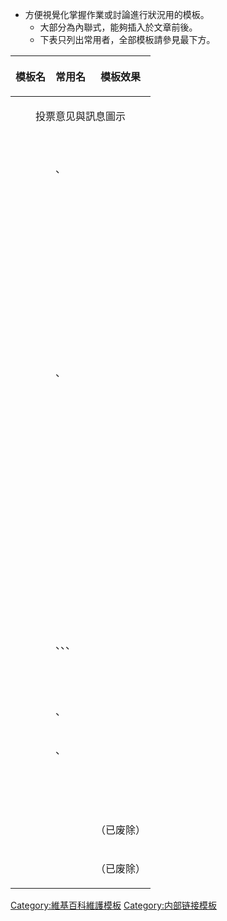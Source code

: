 {{NoteTA
|1=zh-hant:訊息; zh-hans:信息;
}}
{{template category}}

* 方便視覺化掌握作業或討論進行狀況用的模板。
** 大部分為內聯式，能夠插入於文章前後。
** 下表只列出常用者，全部模板請參見最下方。

{| class="wikitable" border="1"
|-
! 模板名
! 常用名
! 模板效果
|-
! colspan=3 align="center" | 投票意见與訊息圖示
|-
| <code>{{tl|Agree}}</code>
| <code>{{tl|同意}}</code>
| {{Agree}}
|-
| <code>{{tl|Approve}}</code>
| <code>{{tl|赞同}}</code>、<code>{{tl|赞成}}</code>
| {{Approve}}
|-
| <code>{{tl|Support}}</code>
| <code>{{tl|支持}}</code>
| {{Support}}
|-
| <code>{{tl|Neutral}}</code>
| <code>{{tl|中立}}</code>
| {{Neutral}}
|-
| <code>{{tl|Oppose}}</code>
| <code>{{tl|反对}}</code>
| {{Oppose}}
|-
| <code>{{tl|抗议}}</code>
| <code>{{tl|抗议}}</code>
| {{抗议}}
|-
| <code>{{tl|Comment}}</code>
| <code>{{tl|意见}}</code>
| {{Comment}}
|-
| <code>{{tl|Suggestion}}</code>
| <code>{{tl|建议}}</code>
| {{建议}}
|-
| <code>{{tl|Reply}}</code>
| <code>{{tl|回应}}</code>
| {{Reply}}
|-
| <code>{{tl|Remind}}</code>
| <code>{{tl|提醒}}</code>
| {{Remind}}
|-
| <code>{{tl|Attention needed}}</code>
| <code>{{tl|注意}}</code>
| {{注意}}
|-
| <code>{{tl|補充}}</code>
| <code>{{tl|補充}}</code>
| {{補充}}
|-
| <code>{{tl|Delist}}</code>
| <code>{{tl|除名}}</code>
| {{Delist}}
|-
| <code>{{tl|Help needed}}</code>
| <code>{{tl|求助}}</code>
| {{Help needed}}
|-
| <code>{{tl|Question}}</code>
| <code>{{tl|疑问}}</code>、<code>{{tl|问题}}</code>
| {{疑问}}
|-
| <code>{{tl|Notvote}}</code>
| <code>{{tl|這不是投票}}</code>
| {{Notvote}}
|-
| <code>{{tl|Sorry}}</code>
| <code>{{tl|抱歉}}</code>
| {{Sorry}}
|-
| <code>{{tl|Admire}}</code>
| <code>{{tl|佩服}}</code>
| {{Admire}}
|-
| <code>{{tl|明白}}</code>
| <code>{{tl|明白}}</code>
| {{明白}}
|-
| <code>{{tl|已讀}}</code>
| <code>{{tl|已閱}}</code>
| {{已讀}}
|-
| <code>{{tl|Fixed}}</code>
| <code>{{tl|已修復}}</code>
| {{Fixed}}
|-
| <code>{{tl|Wontfix}}</code>
| <code>{{tl|未修復}}</code>
| {{Wontfix}}
|-
| <code>{{tl|OnHold}}</code>
| <code>{{tl|擱置}}</code>
| {{OnHold}}
|-
| <code>{{tl|Thank you}}</code>
| <code>{{tl|感謝}}</code>
| {{Thank you}}
|-
| <code>{{tl|Possible}}</code>
| <code>{{tl|可能}}</code>
| {{Possible}}
|-
| <code>{{tl|Doing}}</code>
| <code>{{tl|處理}}</code>
| {{Doing}}
|-
| <code>{{tl|完成}}</code>
| <code>{{tl|完成}}</code>
| {{完成}}
|-
| <code>{{tl|未完成}}</code>
| <code>{{tl|未完成}}</code>
| {{未完成}}
|-
| <code>{{tl|已取消}}</code>
| <code>{{tl|已取消}}</code>
| {{已取消}}
|-
| <code>{{tl|Works for me}}</code>
| <code>{{tl|无法重现}}</code>
| {{Works for me}}
|-
| <code>{{tl|不合要求}}</code>
| <code>{{tl|不合要求}}</code>
| {{不合要求}}
|-
| <code>{{tl|问题不当}}</code>
| <code>{{tl|问题不当}}</code>
| {{问题不当}}
|-
| <code>{{tl|囧}}</code>
| <code>{{tl|囧}}</code>、<code>{{tl|Orz}}</code>、<code>{{tl|囧rz}}</code>、<code>{{tl|尴尬}}</code>
| {{Orz}}
|-
| <code>{{tl|暈}}</code>
| <code>{{tl|暈}}</code>
| {{暈}}
|-
| <code>{{tl|二哈}}</code>
| <code>{{tl|二哈}}</code>
| {{二哈}}
|-
| <code>{{tl|喵喵喵}}</code>
| <code>{{tl|喵喵喵}}</code>、<code>{{tl|喵？}}</code>
| {{喵喵喵}}
|-
| <code>{{tl|滋磁}}</code>
| <code>{{tl|滋磁}}</code>、<code>{{tl|zici}}</code>
| {{滋磁}}
|-
| <code>{{tl|Facepalm}}</code>
| <code>{{tl|捂脸}}</code>
| {{捂脸}}
|-
| <code>{{tl|Inconclusive}}</code>
| <code>{{t1|無結論}}</code>
| {{Inconclusive}}
|-
| <code>{{tl|Withdrawn}}</code>
| <code>{{tl|取消请求}}</code>
| {{Withdrawn}}
|- style="text-decoration: line-through; color: grey;"
| <code>{{tnull|Objection}}</code>
| <code>{{tnull|異議}}</code>
| （已废除）
|- style="text-decoration: line-through; color: grey;"
| <code>{{tnull|Not voting}}</code>
| <code>{{tnull|不参与投票}}</code>
| （已废除）
|}

[[Category:維基百科維護模板|Category:維基百科維護模板]]
[[Category:内部链接模板|Category:内部链接模板]]